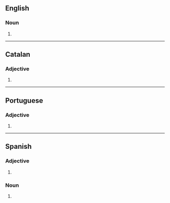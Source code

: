 {{also|fresco's}}
==English==

===Noun===
{{head|en|noun form}}

# {{plural of|en|fresco}}

----

==Catalan==

===Adjective===
{{head|ca|adjective form}}

# {{masculine plural of|ca|fresc}}

----

==Portuguese==

===Adjective===
{{head|pt|adjective form}}

# {{pt-adj form of|fresco|m|pl}}

----

==Spanish==

===Adjective===
{{head|es|adjective form}}

# {{es-adj form of|fresco|m|pl}}

===Noun===
{{head|es|noun plural form|g=m-p}}

# {{inflection of|es|fresco||p}}